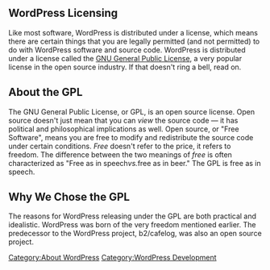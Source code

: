 {{Languages|
{{en|License}}
{{ja|License}}
{{pt-br|Licença}}
{{tr|Lisans}}
}}

==WordPress Licensing == 

Like most software, WordPress is distributed under a license, which means there are certain things that you are legally permitted (and not permitted) to do with WordPress software and source code. WordPress is distributed under a license called the [[GPL|GNU General Public License]], a very popular license in the open source industry. If that doesn't ring a bell, read on.

== About the GPL ==

The GNU General Public License, or GPL, is an open source license. Open source doesn't just mean that you can ''view'' the source code &mdash; it has political and philosophical implications as well. Open source, or "Free Software", means you are free to modify and redistribute the source code under certain conditions. ''Free'' doesn't refer to the price, it refers to freedom. The difference between the two meanings of ''free'' is often characterized as "Free as in speech'' vs. ''free as in beer."  The GPL is free as in speech.

== Why We Chose the GPL ==

The reasons for WordPress releasing under the GPL are both practical and idealistic. WordPress was born of the very freedom mentioned earlier. The predecessor to the WordPress project, b2/cafelog, was also an open source project.
[[Category:About WordPress]]
[[Category:WordPress Development]]